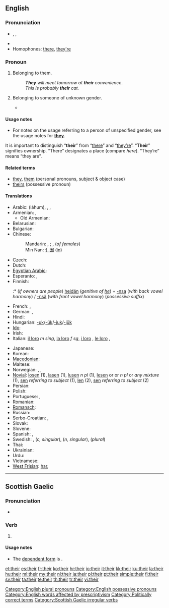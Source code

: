 ==English==
{{rank|my|were|are|37|their|one|so|me}}

===Pronunciation===
* {{enPR|''th''âr}}, {{IPA|/ðeɚ/}}, {{SAMPA|/De@(r)/}}
* {{audio|en-us-their.ogg|Audio (US)}}
* Homophones: [[there]], [[they're]]

===Pronoun===
{{wikipedia}}
{{en-pron}}

# {{possessive}} Belonging to them.
#: '''''They''' will meet tomorrow at '''their''' convenience''.
#: ''This is probably '''their''' cat.''
# {{possessive}} Belonging to someone of unknown gender.
#* {{quote-book|year=2006|title=First on the Scence: Student Reference Guide|author=St. John Ambulance|isbn=1-894070-56-9|section=Lesson 2, page 3|passage=Place the casualty on '''their''' back with feet and legs raised—this is called the '''shock position'''. [emphasis in original] Once the casualty is positioned, cover them to preserve body heat, but do not overheat.}}

====Usage notes====
* For notes on the usage referring to a person of unspecified gender, see the usage notes for '''[[they]]'''.

It is important to distinguish “'''their'''” from “[[there]]” and “[[they're|they’re]]”.  “'''Their'''” signifies ownership.  “There” designates a place (compare ''here'').  “They’re” means “they are”.

====Related terms====
* [[they]], [[them]] (personal pronouns, subject & object case)
* [[theirs]] (possessive pronoun)

====Translations====
{{trans-top}}
* Arabic: {{Arab|[[لهم]]}} (láhum), {{t+|ar|هم|alt='''ـهُمْ'''|tr=-hum}} {{m}}, {{t-|ar|هن|alt='''ـهُنَّ'''|tr=-hunna}} {{f}}, {{t-|ar|هما|alt='''ـهُما'''|tr=-humaa}} {{dual}}
* Armenian: {{t-|hy|նրանց|tr=nranc’}}, {{l|hy|իրենց|tr=irenc’}}
** Old Armenian: {{tø|xcl|նոցա|tr=nocʿa|xs=Old Armenian}}
* Belarusian: {{t|be|іх|tr=ix|xs=Belarusian}}
* Bulgarian: {{t|bg|техен|tr=téhen}}
* Chinese:
*: Mandarin: {{t-|cmn|他們|alt=他們的|sc=Hani}}, {{t-|cmn|他们|alt=他们的|tr=tāmen-de|sc=Hani}}; {{t-|cmn|她們|alt=她們的|sc=Hani}}, {{t-|cmn|她们|alt=她们的|tr=tāmen-de|sc=Hani}} (''of females'')
*: Min Nan: [[亻因]] ([[in]])
* Czech: {{t+|cs|jejich}}
* Dutch: {{t+|nl|hun}}
* [[Egyptian Arabic]]: {{tø|arz|هم|alt='''ـهم'''|tr=-hum|sc=Arab|xs=Egyptian Arabic}}
* Esperanto: {{t-|eo|ilia|xs=Esperanto}}, {{t-|eo|iliaj|xs=Esperanto}}
* Finnish:
*:* (''if owners are people'') [[heidän]] (''genitive of [[he]]'') + [[-nsa#Finnish|-nsa]] (''with back vowel harmony'') / [[-nsä#Finnish|-nsä]] (''with front vowel harmony'') (''possessive suffix'')
* French: {{t+|fr|leur|s}}, {{t+|fr|leurs|p}}
* German: {{t+|de|ihr}}, {{t+|de|ihre}}
* Hindi: {{t-|hi|उनका|tr=unkā|xs=Hindi}}
* Hungarian: [[-uk]]/[[-ük]]/[[-juk]]/[[-jük]]
* [[Ido]]: {{t+|io|lia|xs=Ido}}
* Irish: {{t|ga|a}}
* Italian: [[il loro]] ''m sing'', [[la loro]] ''f sg'', [[i loro]] {{m|p}}, [[le loro]] {{f|p}},  {{t+|it|loro}}
{{trans-mid}}
* Japanese: {{t-|ja|彼ら|alt=彼らの|tr=かれらの, karera-no}}
* Korean: {{t|ko|그들의|tr=geudeul-ui|sc=Hang}}
* [[Macedonian]]: {{t|mk|нивен|tr=níven}}
* Maltese: {{t-|mt|tagħhom|xs=Maltese}}
* Norwegian: {{t+|no|deres}}, {{t+|no|sin}}, {{t-|no|sine}}
* [[Novial]]: [[losen]] {{m|p}} (1), [[lasen]] {{f|p}} (1), [[lusen]] ''n pl '' (1), [[lesen]] {{m|p}} or {{f|p}} or ''n pl'' or ''any mixture'' (1), [[sen]] ''referring to subject'' (1), [[len]] (2), [[sen]] ''referring to subject'' (2)
* Persian: {{t|fa|شان|alt=ـشان|tr=-e-shān|xs=Persian}}
* Polish: {{t+|pl|ich}}
* Portuguese: {{t+|pt|seu}}, {{t+|pt|seus}}
* Romanian: {{t+|ro|lor}}
* [[Romansch]]: {{t-|rm|lur|xs=Romansch}}
* Russian: {{t+|ru|их|tr=ix}}
* Serbo-Croatian: {{tø|sh|њихов|sc=Cyrl|xs=Serbo-Croatian}}, {{tø|sh|njihov|xs=Serbo-Croatian}}
* Slovak: {{t-|sk|ich}}
* Slovene: {{t+|sl|njihov}}
* Spanish: {{t+|es|su|s}}, {{t+|es|sus|p}}
* Swedish: {{t+|sv|deras}}, {{t+|sv|sin}} (''c, singular''), {{t+|sv|sitt}} (''n, singular''), {{t+|sv|sina}} (''plural'')
* Thai: {{t|th|ของเขา|tr=kŏng kăo}}
* Ukrainian: {{t|uk|їх|tr=jix|xs=Ukrainian}}
* Urdu: {{t|ur|ان کا|tr=un kā|xs=Urdu}}
* Vietnamese: {{t|vi|của họ|xs=Vietnamese}}
* [[West Frisian]]: [[har]], {{t-|fy|harren|xs=West Frisian}}
{{trans-bottom}}

[[Category:English plural pronouns]]
[[Category:English possessive pronouns]]
[[Category:English words affected by prescriptivism]]
[[Category:Politically correct terms]]

----

==Scottish Gaelic==

===Pronunciation===
* {{IPA|/heːr/|lang=gd}}

===Verb===
{{infl|gd|verb form}}

# {{form of|Future tense|{{l|gd|abair}}|lang=gd}}

====Usage notes====
* The [[dependent|dependent form]] is {{l|gd|abair}}.

[[Category:Scottish Gaelic irregular verbs]]

[[et:their]]
[[es:their]]
[[fr:their]]
[[ko:their]]
[[hr:their]]
[[io:their]]
[[it:their]]
[[kk:their]]
[[ku:their]]
[[la:their]]
[[hu:their]]
[[ml:their]]
[[my:their]]
[[nl:their]]
[[ja:their]]
[[pl:their]]
[[pt:their]]
[[simple:their]]
[[fi:their]]
[[sv:their]]
[[ta:their]]
[[te:their]]
[[th:their]]
[[tr:their]]
[[vi:their]]